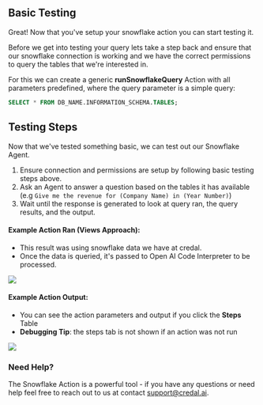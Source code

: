 ## Basic Testing
Great! Now that you've setup your snowflake action you can start testing it.

Before we get into testing your query lets take a step back and ensure that our snowflake connection is working and we have the correct permissions to query the tables that we're interested in.

For this we can create a generic **runSnowflakeQuery** Action with all parameters predefined, where the query parameter is a simple query:
```sql
SELECT * FROM DB_NAME.INFORMATION_SCHEMA.TABLES;
```

## Testing Steps
Now that we've tested something basic, we can test out our Snowflake Agent.

1. Ensure connection and permissions are setup by following basic testing steps above.
2. Ask an Agent to answer a question based on the tables it has available (e.g `Give me the revenue for (Company Name) in (Year Number)`)
3. Wait until the response is generated to look at query ran, the query results, and the output.

#### Example Action Ran (Views Approach): 
 - This result was using snowflake data we have at credal.
 - Once the data is queried, it's passed to Open AI Code Interpreter to be processed.

 <Frame>
  <img src="/docs/assets/agents/snowflake-query/snowflake-views-approach.png" />
</Frame>

#### Example Action Output: 
- You can see the action parameters and output if you click the **Steps** Table
- **Debugging Tip**: the steps tab is not shown if an action was not run 

 <Frame>
  <img src="/docs/assets/agents/snowflake-query/snowflake-action-result.png" />
</Frame>

### Need Help?
The Snowflake Action is a powerful tool - if you have any questions or need help feel free to reach out to us at contact support@credal.ai.

